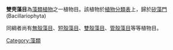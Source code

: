 {{Unreferenced|time=2019-03-30T12:03:07+00:00}}
'''雙壳藻目'''為[[藻類|藻類植物]]之一植物目。該植物於[[植物分類表|植物分類表]]上，歸於[[矽藻|矽藻門]](Bacillariophyta)

同綱者尚有[[無殼藻目|無殼藻目]]、[[短殼藻目|短殼藻目]]、[[雙殼藻目|雙殼藻目]]、[[管殼藻目|管殼藻目]]等等植物目。 
{{植物學小作品}}
{{Taxonomy-stub}}
{{Algae-stub}}
[[Category:藻類|Category:藻類]]